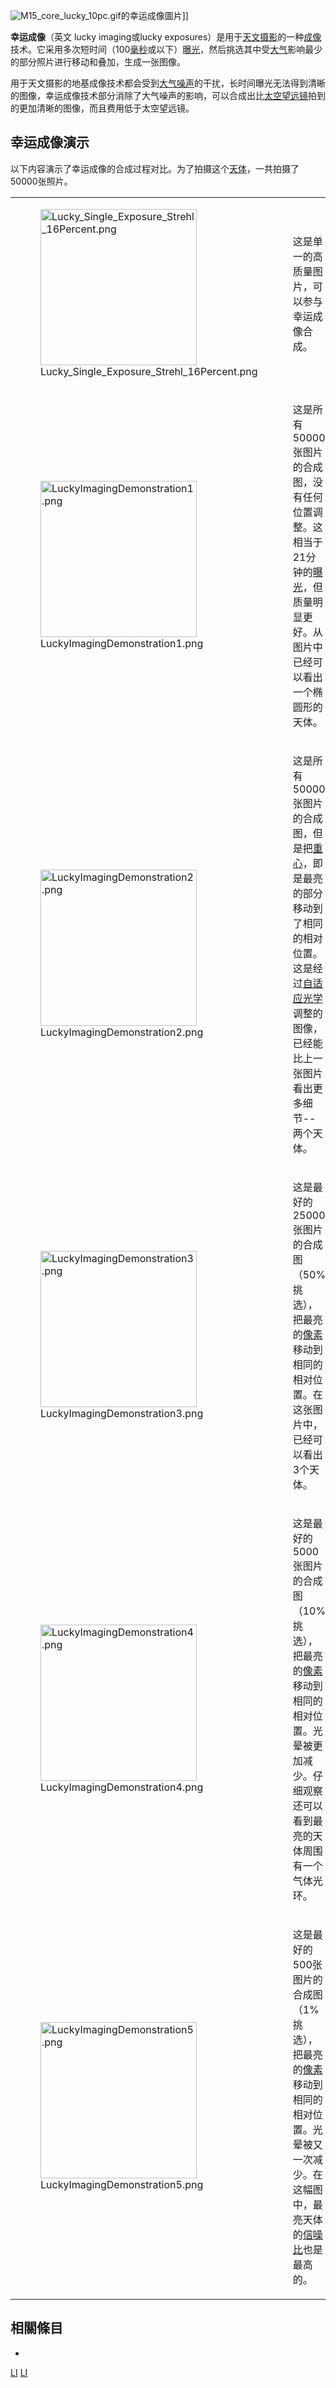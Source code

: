 [[Image:M15_core_lucky_10pc.gif|thumb]]的幸运成像圖片]]

'''幸运成像'''（英文 lucky imaging或lucky exposures）是用于[[天文摄影|天文摄影]]的一种[[成像|成像]]技术。它采用多次短时间（100[[毫秒|毫秒]]或以下）[[曝光|曝光]]，然后挑选其中受[[大气|大气]]影响最少的部分照片进行移动和叠加，生成一张图像。

用于天文摄影的地基成像技术都会受到[[大气噪声|大气噪声]]的干扰，长时间曝光无法得到清晰的图像，幸运成像技术部分消除了大气噪声的影响，可以合成出比[[空间望远镜|太空望远镜]]拍到的更加清晰的图像，而且费用低于太空望远镜。

==幸运成像演示==
以下内容演示了幸运成像的合成过程对比。为了拍摄这个[[天体|天体]]，一共拍摄了50000张照片。

{|
|-
| [[File:Lucky_Single_Exposure_Strehl_16Percent.png|250px]] || 这是单一的高质量图片，可以参与幸运成像合成。
|-
| [[File:LuckyImagingDemonstration1.png|250px]] || 这是所有50000张图片的合成图，没有任何位置调整。这相当于21分钟的[[曝光|曝光]]，但质量明显更好。从图片中已经可以看出一个椭圆形的天体。
|-
| [[File:LuckyImagingDemonstration2.png|250px]] || 这是所有50000张图片的合成图，但是把[[重心|重心]]，即是最亮的部分移动到了相同的相对位置。这是经过[[自适应光学|自适应光学]]调整的图像，已经能比上一张图片看出更多细节--两个天体。
|-
| [[File:LuckyImagingDemonstration3.png|250px]] || 这是最好的25000张图片的合成图（50%挑选），把最亮的[[像素|像素]]移动到相同的相对位置。在这张图片中，已经可以看出3个天体。
|-
| [[File:LuckyImagingDemonstration4.png|250px]] || 这是最好的5000张图片的合成图（10%挑选），把最亮的[[像素|像素]]移动到相同的相对位置。光晕被更加减少。仔细观察还可以看到最亮的天体周围有一个气体光环。
|-
| [[File:LuckyImagingDemonstration5.png|250px]] || 这是最好的500张图片的合成图（1%挑选），把最亮的[[像素|像素]]移动到相同的相对位置。光晕被又一次减少。在这幅图中，最亮天体的[[信噪比|信噪比]]也是最高的。
|}

==相關條目==
*

[[Category:摄影|LI]]
[[Category:天文学术语|LI]]